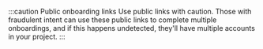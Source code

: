 :::caution Public onboarding links
Use public links with caution.
Those with fraudulent intent can use these public links to complete multiple onboardings, and if this happens undetected, they'll have multiple accounts in your project.
:::